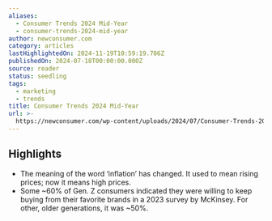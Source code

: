 ```yaml
---
aliases:
  - Consumer Trends 2024 Mid-Year
  - consumer-trends-2024-mid-year
author: newconsumer.com
category: articles
lastHighlightedOn: 2024-11-19T10:59:19.706Z
publishedOn: 2024-07-18T00:00:00.000Z
source: reader
status: seedling
tags:
  - marketing
  - trends
title: Consumer Trends 2024 Mid-Year
url: >-
  https://newconsumer.com/wp-content/uploads/2024/07/Consumer-Trends-2024-Mid-Year.pdf
---
```

## Highlights

- The meaning of the word ‘inflation’ has changed. It used to mean rising prices; now it means high prices.
- Some ~60% of Gen. Z consumers indicated they were willing to keep buying from their favorite brands in a 2023 survey by McKinsey.
  For other, older generations, it was ~50%.
